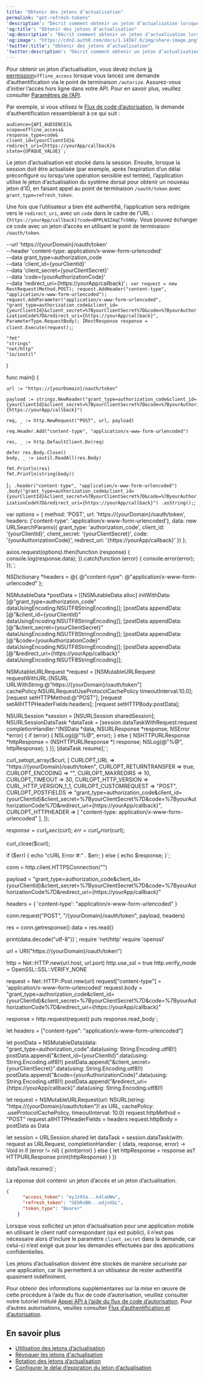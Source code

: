 ```yaml
---
title: "Obtenir des jetons d’actualisation"
permalink: "get-refresh-tokens"
'description': "Décrit comment obtenir un jeton d’actualisation lorsque vous lancez une demande à l’aide du point de terminaison Authorize."
'og:title': "Obtenir des jetons d’actualisation"
'og:description': "Décrit comment obtenir un jeton d’actualisation lorsque vous lancez une demande à l’aide du point de terminaison Authorize."
'og:image': "https://cdn2.auth0.com/docs/1.14567.0/img/share-image.png"
'twitter:title': "Obtenir des jetons d’actualisation"
'twitter:description': "Décrit comment obtenir un jeton d’actualisation lorsque vous lancez une demande à l’aide du point de terminaison Authorize."
---
```



Pour obtenir un jeton d’actualisation, vous devez inclure [la permission](/docs/fr-ca/get-started/apis/scopes)`offline_access` lorsque vous lancez une demande d’authentification via le point de terminaison `/autorize`. Assurez-vous d’initier l’accès hors ligne dans votre API. Pour en savoir plus, veuillez consulter [Paramètres de l’API](/docs/fr-ca/get-started/apis/api-settings).

Par exemple, si vous utilisez le [Flux de code d’autorisation](/docs/fr-ca/get-started/authentication-and-authorization-flow/authorization-code-flow), la demande d’authentification ressemblerait à ce qui suit :

    audience={API_AUDIENCE}&
    scope=offline_access&
    response_type=code&
    client_id={yourClientId}&
    redirect_uri={https://yourApp/callback}&
    state={OPAQUE_VALUE}`;

<AuthCodeBlock children={codeExample1} language="text" lines />

Le jeton d’actualisation est stocké dans la session. Ensuite, lorsque la session doit être actualisée (par exemple, après l’expiration d’un délai préconfiguré ou lorsqu’une opération sensible est tentée), l’application utilise le jeton d’actualisation du système dorsal pour obtenir un nouveau jeton d’ID, en faisant appel au point de terminaison `/oauth/token` avec `grant_type=refresh_token`.

Une fois que l’utilisateur a bien été authentifié, l’application sera redirigée vers le `redirect_uri`, avec un `code` dans le cadre de l'URL : `{https://yourApp/callback}?code=BPPLN3Z4qCTvSNOy`. Vous pouvez échanger ce code avec un jeton d’accès en utilisant le point de terminaison `/oauth/token`.

  --url 'https://{yourDomain}/oauth/token' \
  --header 'content-type: application/x-www-form-urlencoded' \
  --data grant_type=authorization_code \
  --data 'client_id={yourClientId}' \
  --data 'client_secret={yourClientSecret}' \
  --data 'code={yourAuthorizationCode}' \
  --data 'redirect_uri={https://yourApp/callback}'`;
var request = new RestRequest(Method.POST);
request.AddHeader("content-type", "application/x-www-form-urlencoded");
request.AddParameter("application/x-www-form-urlencoded", "grant_type=authorization_code&client_id={yourClientId}&client_secret=%7ByourClientSecret%7D&code=%7ByourAuthorizationCode%7D&redirect_uri={https://yourApp/callback}", ParameterType.RequestBody);
IRestResponse response = client.Execute(request);`;

	"fmt"
	"strings"
	"net/http"
	"io/ioutil"
)

func main() {

	url := "https://{yourDomain}/oauth/token"

	payload := strings.NewReader("grant_type=authorization_code&client_id={yourClientId}&client_secret=%7ByourClientSecret%7D&code=%7ByourAuthorizationCode%7D&redirect_uri={https://yourApp/callback}")

	req, _ := http.NewRequest("POST", url, payload)

	req.Header.Add("content-type", "application/x-www-form-urlencoded")

	res, _ := http.DefaultClient.Do(req)

	defer res.Body.Close()
	body, _ := ioutil.ReadAll(res.Body)

	fmt.Println(res)
	fmt.Println(string(body))

}`;
  .header("content-type", "application/x-www-form-urlencoded")
  .body("grant_type=authorization_code&client_id={yourClientId}&client_secret=%7ByourClientSecret%7D&code=%7ByourAuthorizationCode%7D&redirect_uri={https://yourApp/callback}")
  .asString();`;

var options = {
  method: 'POST',
  url: 'https://{yourDomain}/oauth/token',
  headers: {'content-type': 'application/x-www-form-urlencoded'},
  data: new URLSearchParams({
    grant_type: 'authorization_code',
    client_id: '{yourClientId}',
    client_secret: '{yourClientSecret}',
    code: '{yourAuthorizationCode}',
    redirect_uri: '{https://yourApp/callback}'
  })
};

axios.request(options).then(function (response) {
  console.log(response.data);
}).catch(function (error) {
  console.error(error);
});`;

NSDictionary *headers = @{ @"content-type": @"application/x-www-form-urlencoded" };

NSMutableData *postData = [[NSMutableData alloc] initWithData:[@"grant_type=authorization_code" dataUsingEncoding:NSUTF8StringEncoding]];
[postData appendData:[@"&client_id={yourClientId}" dataUsingEncoding:NSUTF8StringEncoding]];
[postData appendData:[@"&client_secret={yourClientSecret}" dataUsingEncoding:NSUTF8StringEncoding]];
[postData appendData:[@"&code={yourAuthorizationCode}" dataUsingEncoding:NSUTF8StringEncoding]];
[postData appendData:[@"&redirect_uri={https://yourApp/callback}" dataUsingEncoding:NSUTF8StringEncoding]];

NSMutableURLRequest *request = [NSMutableURLRequest requestWithURL:[NSURL URLWithString:@"https://{yourDomain}/oauth/token"]
                                                       cachePolicy:NSURLRequestUseProtocolCachePolicy
                                                   timeoutInterval:10.0];
[request setHTTPMethod:@"POST"];
[request setAllHTTPHeaderFields:headers];
[request setHTTPBody:postData];

NSURLSession *session = [NSURLSession sharedSession];
NSURLSessionDataTask *dataTask = [session dataTaskWithRequest:request
                                            completionHandler:^(NSData *data, NSURLResponse *response, NSError *error) {
                                                if (error) {
                                                    NSLog(@"%@", error);
                                                } else {
                                                    NSHTTPURLResponse *httpResponse = (NSHTTPURLResponse *) response;
                                                    NSLog(@"%@", httpResponse);
                                                }
                                            }];
[dataTask resume];`;

curl_setopt_array($curl, [
  CURLOPT_URL => "https://{yourDomain}/oauth/token",
  CURLOPT_RETURNTRANSFER => true,
  CURLOPT_ENCODING => "",
  CURLOPT_MAXREDIRS => 10,
  CURLOPT_TIMEOUT => 30,
  CURLOPT_HTTP_VERSION => CURL_HTTP_VERSION_1_1,
  CURLOPT_CUSTOMREQUEST => "POST",
  CURLOPT_POSTFIELDS => "grant_type=authorization_code&client_id={yourClientId}&client_secret=%7ByourClientSecret%7D&code=%7ByourAuthorizationCode%7D&redirect_uri={https://yourApp/callback}",
  CURLOPT_HTTPHEADER => [
    "content-type: application/x-www-form-urlencoded"
  ],
]);

$response = curl_exec($curl);
$err = curl_error($curl);

curl_close($curl);

if ($err) {
  echo "cURL Error #:" . $err;
} else {
  echo $response;
}`;

conn = http.client.HTTPSConnection("")

payload = "grant_type=authorization_code&client_id={yourClientId}&client_secret=%7ByourClientSecret%7D&code=%7ByourAuthorizationCode%7D&redirect_uri={https://yourApp/callback}"

headers = { 'content-type': "application/x-www-form-urlencoded" }

conn.request("POST", "/{yourDomain}/oauth/token", payload, headers)

res = conn.getresponse()
data = res.read()

print(data.decode("utf-8"))`;
require 'net/http'
require 'openssl'

url = URI("https://{yourDomain}/oauth/token")

http = Net::HTTP.new(url.host, url.port)
http.use_ssl = true
http.verify_mode = OpenSSL::SSL::VERIFY_NONE

request = Net::HTTP::Post.new(url)
request["content-type"] = 'application/x-www-form-urlencoded'
request.body = "grant_type=authorization_code&client_id={yourClientId}&client_secret=%7ByourClientSecret%7D&code=%7ByourAuthorizationCode%7D&redirect_uri={https://yourApp/callback}"

response = http.request(request)
puts response.read_body`;

let headers = ["content-type": "application/x-www-form-urlencoded"]

let postData = NSMutableData(data: "grant_type=authorization_code".data(using: String.Encoding.utf8)!)
postData.append("&client_id={yourClientId}".data(using: String.Encoding.utf8)!)
postData.append("&client_secret={yourClientSecret}".data(using: String.Encoding.utf8)!)
postData.append("&code={yourAuthorizationCode}".data(using: String.Encoding.utf8)!)
postData.append("&redirect_uri={https://yourApp/callback}".data(using: String.Encoding.utf8)!)

let request = NSMutableURLRequest(url: NSURL(string: "https://{yourDomain}/oauth/token")! as URL,
                                        cachePolicy: .useProtocolCachePolicy,
                                    timeoutInterval: 10.0)
request.httpMethod = "POST"
request.allHTTPHeaderFields = headers
request.httpBody = postData as Data

let session = URLSession.shared
let dataTask = session.dataTask(with: request as URLRequest, completionHandler: { (data, response, error) -> Void in
  if (error != nil) {
    print(error)
  } else {
    let httpResponse = response as? HTTPURLResponse
    print(httpResponse)
  }
})

dataTask.resume()`;

<CodeGroup>
<AuthCodeBlock children={codeExample2} language="bash" filename="cURL" />
<AuthCodeBlock children={codeExample3} language="csharp" filename="C#" />
<AuthCodeBlock children={codeExample4} language="go" filename="Go" />
<AuthCodeBlock children={codeExample5} language="java" filename="Java" />
<AuthCodeBlock children={codeExample6} language="javascript" filename="Node.JS" />
<AuthCodeBlock children={codeExample7} language="obj-c" filename="Obj-C" />
<AuthCodeBlock children={codeExample8} language="php" filename="PHP" />
<AuthCodeBlock children={codeExample9} language="python" filename="Python" />
<AuthCodeBlock children={codeExample10} language="ruby" filename="Ruby" />
<AuthCodeBlock children={codeExample11} language="swift" filename="Swift" />
</CodeGroup>

La réponse doit contenir un jeton d’accès et un jeton d’actualisation.

```json lines
{
      "access_token": "eyJz93a...k4laUWw",
      "refresh_token": "GEbRxBN...edjnXbL",
      "token_type": "Bearer"
    }
```

Lorsque vous sollicitez un jeton d’actualisation pour une application mobile en utilisant le client natif correspondant (qui est public), il n’est pas nécessaire alors d’inclure le paramètre `client_secret` dans la demande, car celui-ci n’est exigé que pour les demandes effectuées par des applications confidentielles.

Les jetons d’actualisation doivent être stockés de manière sécurisée par une application, car ils permettent à un utilisateur de rester authentifié quasiment indéfiniment.

Pour obtenir des informations supplémentaires sur la mise en œuvre de cette procédure à l’aide du flux de code d’autorisation, veuillez consulter notre tutoriel intitulé [Appel API à l’aide du flux de code d’autorisation](/docs/fr-ca/get-started/authentication-and-authorization-flow/authorization-code-flow/call-your-api-using-the-authorization-code-flow). Pour d’autres autorisations, veuilles consulter [Flux d’authentification et d’autorisation](/docs/fr-ca/get-started/authentication-and-authorization-flow).

## En savoir plus

* [Utilisation des jetons d’actualisation](/docs/fr-ca/secure/tokens/refresh-tokens/use-refresh-tokens)
* [Révoquer les jetons d'actualisation](/docs/fr-ca/secure/tokens/refresh-tokens/revoke-refresh-tokens)
* [Rotation des jetons d’actualisation](/docs/fr-ca/secure/tokens/refresh-tokens/refresh-token-rotation)
* [Configurer le délai d’expiration du jeton d’actualisation](/docs/fr-ca/secure/tokens/refresh-tokens/configure-refresh-token-expiration)